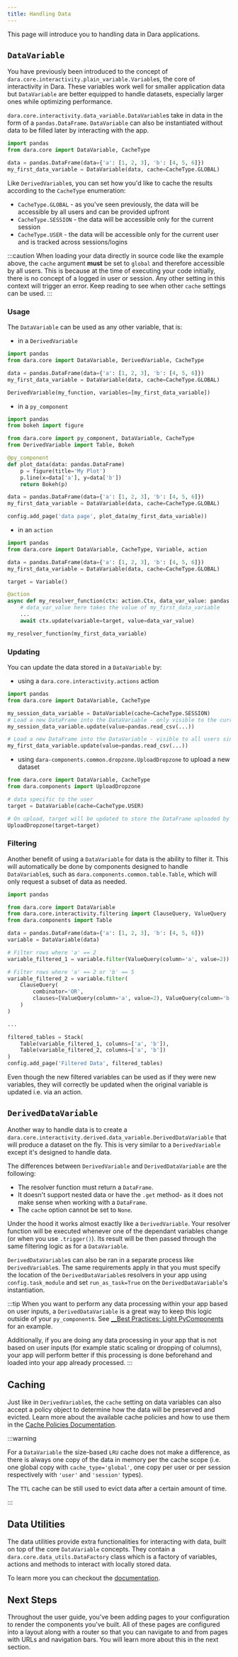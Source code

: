 ```yaml
---
title: Handling Data
---
```


This page will introduce you to handling data in Dara applications.

## `DataVariable`

You have previously been introduced to the concept of `dara.core.interactivity.plain_variable.Variable`s, the core of interactivity in Dara. These variables work well for smaller application data but `DataVariable` are better equipped to handle datasets, especially larger ones while optimizing performance.

`dara.core.interactivity.data_variable.DataVariable`s take in data in the form of a `pandas.DataFrame`. `DataVariable` can also be instantiated without data to be filled later by interacting with the app.

```python
import pandas
from dara.core import DataVariable, CacheType

data = pandas.DataFrame(data={'a': [1, 2, 3], 'b': [4, 5, 6]})
my_first_data_variable = DataVariable(data, cache=CacheType.GLOBAL)
```

Like `DerivedVariable`s, you can set how you'd like to cache the results according to the `CacheType` enumeration:

- `CacheType.GLOBAL` - as you've seen previously, the data will be accessible by all users and can be provided upfront
- `CacheType.SESSION` - the data will be accessible only for the current session
- `CacheType.USER` - the data will be accessible only for the current user and is tracked across sessions/logins

:::caution
When loading your data directly in source code like the example above, the `cache` argument **must** be set to `global` and therefore accessible by all users. This is because at the time of executing your code initially, there is no concept of a logged in user or session. Any other setting in this context will trigger an error. Keep reading to see when other `cache` settings can be used.
:::

### Usage

The `DataVariable` can be used as any other variable, that is:

- in a `DerivedVariable`

```python
import pandas
from dara.core import DataVariable, DerivedVariable, CacheType

data = pandas.DataFrame(data={'a': [1, 2, 3], 'b': [4, 5, 6]})
my_first_data_variable = DataVariable(data, cache=CacheType.GLOBAL)

DerivedVariable(my_function, variables=[my_first_data_variable])
```

- in a `py_component`

```python
import pandas
from bokeh import figure

from dara.core import py_component, DataVariable, CacheType
from DerivedVariable import Table, Bokeh

@py_component
def plot_data(data: pandas.DataFrame)
    p = figure(title='My Plot')
    p.line(x=data['a'], y=data['b'])
    return Bokeh(p)

data = pandas.DataFrame(data={'a': [1, 2, 3], 'b': [4, 5, 6]})
my_first_data_variable = DataVariable(data, cache=CacheType.GLOBAL)

config.add_page('data page', plot_data(my_first_data_variable))
```

- in an `action`

```python
import pandas
from dara.core import DataVariable, CacheType, Variable, action

data = pandas.DataFrame(data={'a': [1, 2, 3], 'b': [4, 5, 6]})
my_first_data_variable = DataVariable(data, cache=CacheType.GLOBAL)

target = Variable()

@action
async def my_resolver_function(ctx: action.Ctx, data_var_value: pandas.DataFrame):
    # data_var_value here takes the value of my_first_data_variable
    ...
    await ctx.update(variable=target, value=data_var_value)

my_resolver_function(my_first_data_variable)
```

### Updating

You can update the data stored in a `DataVariable` by:

- using a `dara.core.interactivity.actions` action

```python
import pandas
from dara.core import DataVariable, CacheType

my_session_data_variable = DataVariable(cache=CacheType.SESSION)
# Load a new DataFrame into the DataVariable - only visible to the current session since cache=CacheType.SESSION
my_session_data_variable.update(value=pandas.read_csv(...))

# Load a new DataFrame into the DataVariable - visible to all users since cache=CacheType.GLOBAL
my_first_data_variable.update(value=pandas.read_csv(...))
```

- using `dara-components.common.dropzone.UploadDropzone` to upload a new dataset

```python
from dara.core import DataVariable, CacheType
from dara.components import UploadDropzone

# data specific to the user
target = DataVariable(cache=CacheType.USER)

# On upload, target will be updated to store the DataFrame uploaded by the user
UploadDropzone(target=target)
```

### Filtering

Another benefit of using a `DataVariable` for data is the ability to filter it. This will automatically be
done by components designed to handle `DataVariable`s, such as `dara.components.common.table.Table`, which will only request a subset of data
as needed.

```python
import pandas

from dara.core import DataVariable
from dara.core.interactivity.filtering import ClauseQuery, ValueQuery
from dara.components import Table

data = pandas.DataFrame(data={'a': [1, 2, 3], 'b': [4, 5, 6]})
variable = DataVariable(data)

# Filter rows where 'a' == 2
variable_filtered_1 = variable.filter(ValueQuery(column='a', value=2))

# Filter rows where 'a' == 2 or 'b' == 5
variable_filtered_2 = variable.filter(
    ClauseQuery(
        combinator='OR',
        clauses=[ValueQuery(column='a', value=2), ValueQuery(column='b', value=5)]
    )
)

...

filtered_tables = Stack(
    Table(variable_filtered_1, columns=['a', 'b']),
    Table(variable_filtered_2, columns=['a', 'b'])
)
config.add_page('Filtered Data', filtered_tables)
```

Even though the new filtered variables can be used as if they were new variables, they will correctly
be updated when the original variable is updated i.e. via an action.

## `DerivedDataVariable`

Another way to handle data is to create a `dara.core.interactivity.derived.data_variable.DerivedDataVariable` that will produce a dataset on the fly.
This is very similar to a `DerivedVariable` except it's designed to handle data.

The differences between `DerivedVariable` and `DerivedDataVariable` are the following:

- The resolver function must return a `DataFrame`.
- It doesn't support nested data or have the `.get` method- as it does not make sense when working with a `DataFrame`.
- The `cache` option cannot be set to `None`.

Under the hood it works almost exactly like a `DerivedVariable`. Your resolver function will be executed
whenever one of the dependant variables change (or when you use `.trigger()`). Its result will be then
passed through the same filtering logic as for a `DataVariable`.

`DerivedDataVariable`s can also be ran in a separate process like `DerivedVariable`s. The same requirements apply in that you must specify the location of the `DerivedDataVariable`s resolvers in your app using `config.task_module` and set `run_as_task=True` on the `DerivedDataVariable`'s instantiation.

:::tip
When you want to perform any data processing within your app based on user inputs, a `DerivedDataVariable` is a
great way to keep this logic outside of your `py_component`s. See
[\_\_Best Practices: Light PyComponents](../best-practices/light-pycomponents#use-deriveddatavariables-for-data-processing)
for an example.

Additionally, if you are doing any data processing in your app that is not based on user inputs
(for example static scaling or dropping of columns), your app will perform better if this processing is done beforehand
and loaded into your app already processed.
:::

## Caching

Just like in `DerivedVariable`s, the `cache` setting on data variables can also accept a policy object to determine how the data
will be preserved and evicted. Learn more about the available cache policies and how to use them in the [Cache Policies Documentation](../advanced/cache-policies.mdx).

:::warning

For a `DataVariable` the size-based `LRU` cache does not make a difference, as there is always one copy of the data in memory per
the cache scope (i.e. one global copy with `cache_type='global'`, one copy per user or per session respectively with `'user'` and `'session'` types).

The `TTL` cache can be still used to evict data after a certain amount of time.

:::

## Data Utilities

The data utilities provide extra functionalities for interacting with data, built on top of the core `DataVariable` concepts.
They contain a `dara.core.data_utils.DataFactory` class which is a factory of variables, actions and methods to interact with locally stored data.

To learn more you can checkout the [documentation](../packages/dara-core/data).

## Next Steps

Throughout the user guide, you've been adding pages to your configuration to render the components you've built. All of these pages are configured into a layout along with a router so that you can navigate to and from pages with URLs and navigation bars. You will learn more about this in the next section.
